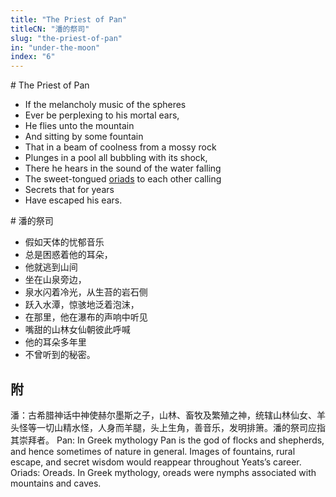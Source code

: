 ```yaml
---
title: "The Priest of Pan"
titleCN: "潘的祭司"
slug: "the-priest-of-pan"
in: "under-the-moon"
index: "6"
---
```


<PoemContent>

<PoemSection>
# The Priest of Pan

- If the melancholy music of the spheres
- Ever be perplexing to his mortal ears,
- He flies unto the mountain
- And sitting by some fountain
- That in a beam of coolness from a mossy rock
- Plunges in a pool all bubbling with its shock,
- There he hears in the sound of the water falling
- The sweet-tongued [oriads](#1) to each other calling
- Secrets that for years
- Have escaped his ears.

</PoemSection>

<PoemSection>
# 潘的祭司

- 假如天体的忧郁音乐
- 总是困惑着他的耳朵，
- 他就逃到山间
- 坐在山泉旁边，
- 泉水闪着冷光，从生苔的岩石侧
- 跃入水潭，惊骇地泛着泡沫，
- 在那里，他在瀑布的声响中听见
- 嘴甜的山林女仙朝彼此呼喊
- 他的耳朵多年里
- 不曾听到的秘密。

</PoemSection>

</PoemContent>

<PoemTranslator translator="傅浩"/>

## 附

<PoemAppendix source="叶芝诗集（增订本） 2018 ——">
<PoemFootnote>
潘：古希腊神话中神使赫尔墨斯之子，山林、畜牧及繁殖之神，统辖山林仙女、羊头怪等一切山精水怪，人身而羊腿，头上生角，善音乐，发明排箫。潘的祭司应指其崇拜者。
</PoemFootnote>
</PoemAppendix>

<PoemAppendix source="George Bornstein—">
<PoemFootnote>
Pan: In Greek mythology Pan is the god of flocks and shepherds, and hence sometimes of nature in general. Images of fountains, rural escape, and secret wisdom would reappear throughout Yeats’s career.
</PoemFootnote>
<PoemFootnote index={1}>
Oriads: Oreads. In Greek mythology, oreads were nymphs associated with mountains and caves.
</PoemFootnote>
</PoemAppendix>
